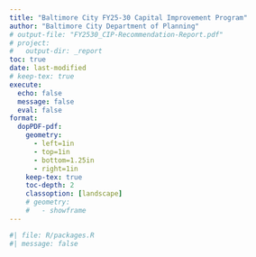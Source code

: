 ```yaml
---
title: "Baltimore City FY25-30 Capital Improvement Program"
author: "Baltimore City Department of Planning"
# output-file: "FY2530_CIP-Recommendation-Report.pdf"
# project:
#   output-dir: _report
toc: true
date: last-modified
# keep-tex: true
execute: 
  echo: false
  message: false
  eval: false
format: 
  dopPDF-pdf:
    geometry: 
      - left=1in
      - top=1in
      - bottom=1.25in
      - right=1in
    keep-tex: true
    toc-depth: 2
    classoption: [landscape]
    # geometry: 
    #   - showframe
---
```


```r
#| file: R/packages.R
#| message: false
```

